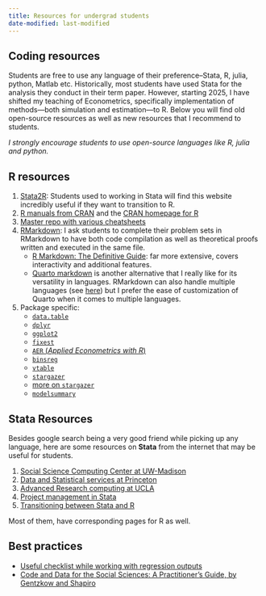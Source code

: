 ```yaml
---
title: Resources for undergrad students
date-modified: last-modified
---
```


## Coding resources
Students are free to use any language of their preference--Stata, R, julia, python, Matlab etc. Historically, most students have used Stata for the analysis they conduct in their term paper. However, starting 2025, I have shifted my  teaching of Econometrics, specifically implementation of methods---both simulation and estimation---to R. Below you will find old open-source resources as well as new resources that I recommend to  students.

_I strongly encourage students to use open-source languages like R, julia and python._

## R resources
1. [Stata2R](https://stata2r.github.io/): Students used to working in Stata will find this website incredibly useful if they want to transition to R. 
2. [R manuals from CRAN](https://cran.r-project.org/manuals.html) and the [CRAN homepage for R](https://www.r-project.org/)
3. [Master repo with various cheatsheets](https://github.com/rstudio/cheatsheets/tree/main?tab=readme-ov-file)
4. [RMarkdown](https://rmarkdown.rstudio.com/): I ask students to complete their problem sets in RMarkdown to have both code compilation as well as theoretical proofs written and executed in the same file. 
    - [R Markdown: The Definitive Guide](https://bookdown.org/yihui/rmarkdown/): far more extensive, covers interactivity and additional features.
    - [Quarto markdown](https://quarto.org/) is another alternative that I really like for its versatility in languages. RMarkdown can also handle multiple languages (see [here](https://bookdown.org/yihui/rmarkdown/language-engines.html)) but I prefer the ease of customization of Quarto when it comes to multiple languages.
5. Package specific:
    - [`data.table`](https://cran.r-project.org/web/packages/data.table/vignettes/datatable-intro.html)
    - [`dplyr`](https://dplyr.tidyverse.org/)
    - [`ggplot2`](https://ggplot2.tidyverse.org/)
    - [`fixest`](https://lrberge.github.io/fixest/)
    - [`AER` (*Applied Econometrics with R*)](https://cran.r-project.org/web/packages/AER/index.html)
    - [`binsreg`](https://cran.r-project.org/web/packages/binsreg/binsreg.pdf)
    - [`vtable`](https://cloud.r-project.org/web/packages/vtable/index.html)
    - [`stargazer`](https://cran.r-project.org/web/packages/stargazer/vignettes/stargazer.pdf)
    - [more on `stargazer`](https://www.jakeruss.com/cheatsheets/stargazer/)
    - [`modelsummary`](https://modelsummary.com)


## Stata Resources
Besides google search being a very good friend while picking up any language, here are some resources on **Stata** from the internet that may be useful for students. 

1. [Social Science Computing Center at UW-Madison](https://www.ssc.wisc.edu/statistics/stata/)
2. [Data and Statistical services at Princeton](https://dss.princeton.edu/training/)
3. [Advanced Research computing at UCLA](https://stats.oarc.ucla.edu/stata/)
4. [Project management in Stata](https://sscc.wisc.edu/sscc/pubs/dws/data_wrangling_stata8.htm)
5. [Transitioning between Stata and R](https://stata2r.github.io)

Most of them, have corresponding pages for R as well. 

## Best practices

- [Useful checklist while working with regression outputs](https://blogs.worldbank.org/impactevaluations/crowd-sourced-checklist-top-10-little-things-drive-us-crazy-regression-output?CID=WBW_AL_BlogNotification_EN_EXT)
- [Code and Data for the Social Sciences: A Practitioner’s Guide, by Gentzkow and Shapiro](https://scholar.harvard.edu/files/shapiro/files/codeanddata.pdf)